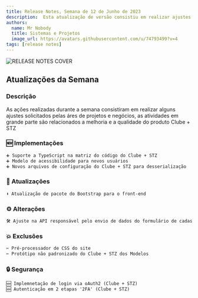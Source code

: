 ```yaml
---
title: Release Notes, Semana de 12 de Junho de 2023
description:  Esta atualização de versão consistiu em realizar ajustes solicitados pelas áres de sistemas e projetos, relacionados a melhoria e a qualidade do produto Clube + STZ.
authors:
  name: Mr Nobody
  title: Sistemas e Projetos
  image_url: https://avatars.githubusercontent.com/u/74793499?v=4
tags: [release notes]
---
```


![RELEASE NOTES COVER](./img-covers/release1206.png)

<!--truncate-->


## Atualizações da Semana

### Descrição

As ações realizadas durante a semana consistiram em realizar alguns ajustes solicitados pelas áres de projetos e negócios, as atividades em grande parte são relacionados a melhoria e a qualidade do produto Clube + STZ

### 🆕 Implementações 
````markdown
➕ Suporte a TypeScript na matriz do código do Clube + STZ
➕ Modelo de acessibilidade para novos usuários
➕ Novos arquivos de configuração do Clube + STZ para desserialização
````

### 🔄 Atualizações 
````markdown
⬆️ Atualização de pacote do Bootstrap para o front-end
````

### ⚙️ Alterações 
````markdown
🛠 Ajuste na API responsável pelo envio de dados do formulário de cadastro do Clube + STZ
````
### 💥 Exclusões 

````markdown
✂ Pré-processador de CSS do site
✂ Protótipo não padronizado do Clube + STZ dos Modelos
````

### 🔒 Segurança 
````markdown
🆕 Implemnetação de login via oAuth2 (Clube + STZ)
🆕 Autenticação em 2 etapas '2FA' (Clube + STZ)
````


